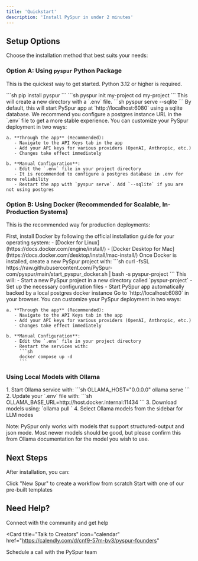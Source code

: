 ```yaml
---
title: 'Quickstart'
description: 'Install PySpur in under 2 minutes'
---
```


## Setup Options

Choose the installation method that best suits your needs:

### Option A: Using `pyspur` Python Package

This is the quickest way to get started. Python 3.12 or higher is required.

<AccordionGroup>
  <Accordion icon="python" title="1. Install PySpur">
    ```sh
    pip install pyspur
    ```
  </Accordion>
  <Accordion icon="folder" title="2. Initialize a new project">
    ```sh
    pyspur init my-project
    cd my-project
    ```
    This will create a new directory with a `.env` file.
  </Accordion>
  <Accordion icon="play" title="3. Start the server">
    ```sh
    pyspur serve --sqlite
    ```
    By default, this will start PySpur app at `http://localhost:6080` using a sqlite database.
    We recommend you configure a postgres instance URL in the `.env` file to get a more stable experience.
  </Accordion>
  <Accordion icon="gear" title="4. Customize Your Deployment">
    You can customize your PySpur deployment in two ways:

    a. **Through the app** (Recommended):
       - Navigate to the API Keys tab in the app
       - Add your API keys for various providers (OpenAI, Anthropic, etc.)
       - Changes take effect immediately

    b. **Manual Configuration**:
       - Edit the `.env` file in your project directory
       - It is recommended to configure a postgres database in .env for more reliability
       - Restart the app with `pyspur serve`. Add `--sqlite` if you are not using postgres
  </Accordion>
</AccordionGroup>

### Option B: Using Docker (Recommended for Scalable, In-Production Systems)

This is the recommended way for production deployments:

<AccordionGroup>
  <Accordion icon="docker" title="1. Install Docker">
    First, install Docker by following the official installation guide for your operating system:
    - [Docker for Linux](https://docs.docker.com/engine/install/)
    - [Docker Desktop for Mac](https://docs.docker.com/desktop/install/mac-install/)
  </Accordion>
  <Accordion icon="terminal" title="2. Create a PySpur Project">
    Once Docker is installed, create a new PySpur project with:
    ```sh
    curl -fsSL https://raw.githubusercontent.com/PySpur-com/pyspur/main/start_pyspur_docker.sh | bash -s pyspur-project
    ```
    This will:
    - Start a new PySpur project in a new directory called `pyspur-project`
    - Set up the necessary configuration files
    - Start PySpur app automatically backed by a local postgres docker instance
  </Accordion>
  <Accordion icon="browser" title="3. Access PySpur">
    Go to `http://localhost:6080` in your browser.
  </Accordion>
  <Accordion icon="gear" title="4. Customize Your Deployment">
    You can customize your PySpur deployment in two ways:

    a. **Through the app** (Recommended):
       - Navigate to the API Keys tab in the app
       - Add your API keys for various providers (OpenAI, Anthropic, etc.)
       - Changes take effect immediately

    b. **Manual Configuration**:
       - Edit the `.env` file in your project directory
       - Restart the services with:
         ```sh
         docker compose up -d
         ```
  </Accordion>
</AccordionGroup>

### Using Local Models with Ollama

<AccordionGroup>
<Accordion icon="server" title="Configure Ollama">
  1. Start Ollama service with:
  ```sh
  OLLAMA_HOST="0.0.0.0" ollama serve
  ```
  2. Update your `.env` file with:
  ```sh
  OLLAMA_BASE_URL=http://host.docker.internal:11434
  ```
  3. Download models using: `ollama pull <model-name>`
  4. Select Ollama models from the sidebar for LLM nodes

  Note: PySpur only works with models that support structured-output and json mode. Most newer models should be good, but please confirm this from Ollama documentation for the model you wish to use.
</Accordion>
</AccordionGroup>

## Next Steps

After installation, you can:

<CardGroup>
<Card title="Create New Workflow" icon="wand-magic-sparkles">
  Click "New Spur" to create a workflow from scratch
</Card>

<Card title="Use Templates" icon="copy">
  Start with one of our pre-built templates
</Card>
</CardGroup>

## Need Help?

<CardGroup>
<Card
  title="Join Our Discord"
  icon="discord"
  href="https://discord.gg/7Spn7C8A5F"
>
  Connect with the community and get help
</Card>

<Card
  title="Talk to Creators"
  icon="calendar"
  href="https://calendly.com/d/cnf9-57m-bv3/pyspur-founders"
>
  Schedule a call with the PySpur team
</Card>
</CardGroup>
